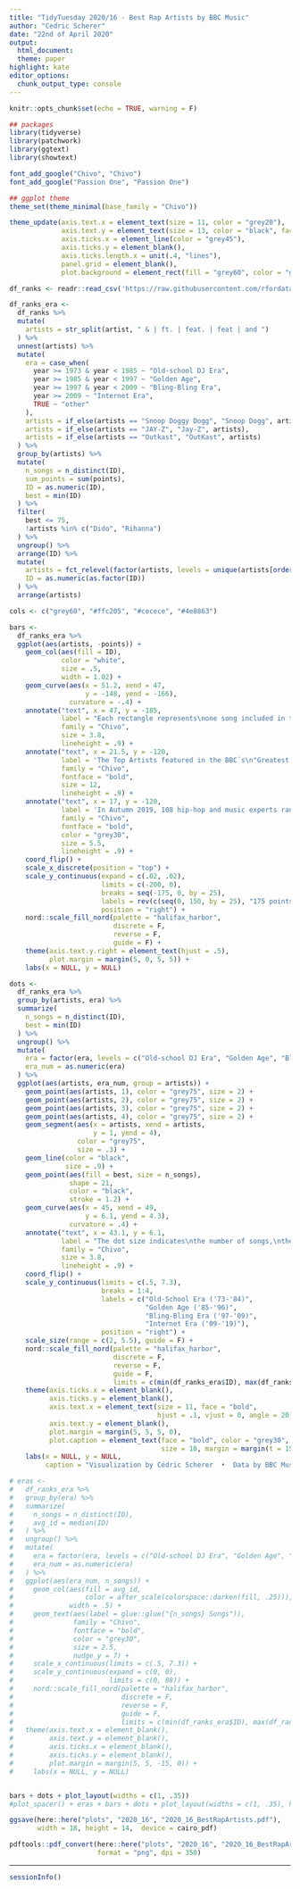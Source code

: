 ```yaml
---
title: "TidyTuesday 2020/16 - Best Rap Artists by BBC Music"
author: "Cedric Scherer"
date: "22nd of April 2020"
output:
  html_document:
  theme: paper
highlight: kate
editor_options:
  chunk_output_type: console
---
```

  
```r
knitr::opts_chunk$set(echo = TRUE, warning = F)
```

```r
## packages
library(tidyverse)
library(patchwork)
library(ggtext)
library(showtext)

font_add_google("Chivo", "Chivo")
font_add_google("Passion One", "Passion One")

## ggplot theme
theme_set(theme_minimal(base_family = "Chivo"))

theme_update(axis.text.x = element_text(size = 11, color = "grey20"),
             axis.text.y = element_text(size = 13, color = "black", face = "bold"),
             axis.ticks.x = element_line(color = "grey45"),
             axis.ticks.y = element_blank(),
             axis.ticks.length.x = unit(.4, "lines"),
             panel.grid = element_blank(),
             plot.background = element_rect(fill = "grey60", color = "grey60"))
```

```r
df_ranks <- readr::read_csv('https://raw.githubusercontent.com/rfordatascience/tidytuesday/master/data/2020/2020-04-14/rankings.csv')

df_ranks_era <-
  df_ranks %>% 
  mutate(
    artists = str_split(artist, " & | ft. | feat. | feat | and ")
  ) %>% 
  unnest(artists) %>% 
  mutate(
    era = case_when(
      year >= 1973 & year < 1985 ~ "Old-school DJ Era",
      year >= 1985 & year < 1997 ~ "Golden Age",
      year >= 1997 & year < 2009 ~ "Bling-Bling Era",
      year >= 2009 ~ "Internet Era",
      TRUE ~ "other"
    ),
    artists = if_else(artists == "Snoop Doggy Dogg", "Snoop Dogg", artists),
    artists = if_else(artists == "JAY-Z", "Jay-Z", artists),
    artists = if_else(artists == "Outkast", "OutKast", artists)
  ) %>% 
  group_by(artists) %>% 
  mutate(
    n_songs = n_distinct(ID),
    sum_points = sum(points),
    ID = as.numeric(ID),
    best = min(ID)
  ) %>% 
  filter(
    best <= 75, 
    !artists %in% c("Dido", "Rihanna")
  ) %>% 
  ungroup() %>% 
  arrange(ID) %>% 
  mutate(
    artists = fct_relevel(factor(artists, levels = unique(artists[order(sum_points, -best)]))),
    ID = as.numeric(as.factor(ID))
  ) %>% 
  arrange(artists)

cols <- c("grey60", "#ffc205", "#cecece", "#4e8863")
```

```r
bars <- 
  df_ranks_era %>% 
  ggplot(aes(artists, -points)) +
    geom_col(aes(fill = ID),
             color = "white",
             size = .5,
             width = 1.02) +
    geom_curve(aes(x = 51.2, xend = 47, 
                   y = -148, yend = -166),
               curvature = -.4) +
    annotate("text", x = 47, y = -185, 
             label = "Each rectangle represents\none song included in the\nBBC ranking, its length\n the total points and the\ncolor indicates the rank",
             family = "Chivo",
             size = 3.8,
             lineheight = .9) +
    annotate("text", x = 21.5, y = -120, 
             label = 'The Top Artists featured in the BBC´s\n"Greatest Hip-Hop Songs of All Time"',
             family = "Chivo",
             fontface = "bold",
             size = 12,
             lineheight = .9) +
    annotate("text", x = 17, y = -120,
             label = 'In Autumn 2019, 108 hip-hop and music experts ranked their 5 favorites out of\n311 nominated songs in an online survey by the BBC. The graphic shows points\nscored in total and per song for the top ranked artists and broken down by era.',
             family = "Chivo",
             fontface = "bold",
             color = "grey30",
             size = 5.5,
             lineheight = .9) +
    coord_flip() +
    scale_x_discrete(position = "top") +
    scale_y_continuous(expand = c(.02, .02),
                       limits = c(-200, 0),
                       breaks = seq(-175, 0, by = 25),
                       labels = rev(c(seq(0, 150, by = 25), "175 points")),
                       position = "right") +
    nord::scale_fill_nord(palette = "halifax_harbor", 
                          discrete = F, 
                          reverse = F, 
                          guide = F) +
    theme(axis.text.y.right = element_text(hjust = .5),
          plot.margin = margin(5, 0, 5, 5)) +
    labs(x = NULL, y = NULL)

dots <-
  df_ranks_era %>% 
  group_by(artists, era) %>% 
  summarize(
    n_songs = n_distinct(ID),
    best = min(ID)
  ) %>% 
  ungroup() %>% 
  mutate(
    era = factor(era, levels = c("Old-school DJ Era", "Golden Age", "Bling-Bling Era", "Internet Era")),
    era_num = as.numeric(era)
  ) %>%
  ggplot(aes(artists, era_num, group = artists)) +
    geom_point(aes(artists, 1), color = "grey75", size = 2) +
    geom_point(aes(artists, 2), color = "grey75", size = 2) +
    geom_point(aes(artists, 3), color = "grey75", size = 2) +
    geom_point(aes(artists, 4), color = "grey75", size = 2) +
    geom_segment(aes(x = artists, xend = artists, 
                     y = 1, yend = 4), 
                 color = "grey75",
                 size = .3) +
    geom_line(color = "black",
              size = .9) +
    geom_point(aes(fill = best, size = n_songs), 
               shape = 21, 
               color = "black", 
               stroke = 1.2) +
    geom_curve(aes(x = 45, xend = 49, 
                   y = 6.1, yend = 4.3),
               curvature = .4) +
    annotate("text", x = 43.1, y = 6.1, 
             label = "The dot size indicates\nthe number of songs,\nthe dot color the best\nrank in each era",
             family = "Chivo",
             size = 3.8, 
             lineheight = .9) +
    coord_flip() +
    scale_y_continuous(limits = c(.5, 7.3),
                       breaks = 1:4,
                       labels = c("Old-School Era ('73-'84)", 
                                  "Golden Age ('85-'96)", 
                                  "Bling-Bling Era ('97-'09)", 
                                  "Internet Era ('09-'19)"), 
                       position = "right") +
    scale_size(range = c(2, 5.5), guide = F) +
    nord::scale_fill_nord(palette = "halifax_harbor", 
                          discrete = F, 
                          reverse = F, 
                          guide = F, 
                          limits = c(min(df_ranks_era$ID), max(df_ranks_era$ID))) +
    theme(axis.ticks.x = element_blank(),
          axis.ticks.y = element_blank(),
          axis.text.x = element_text(size = 11, face = "bold", 
                                     hjust = .1, vjust = 0, angle = 20),
          axis.text.y = element_blank(),
          plot.margin = margin(5, 5, 5, 0),
          plot.caption = element_text(face = "bold", color = "grey30", 
                                      size = 10, margin = margin(t = 15))) +
    labs(x = NULL, y = NULL,
         caption = "Visualization by Cédric Scherer  •  Data by BBC Music")

# eras <-
#   df_ranks_era %>% 
#   group_by(era) %>% 
#   summarize(
#     n_songs = n_distinct(ID),
#     avg_id = median(ID)
#   ) %>% 
#   ungroup() %>% 
#   mutate(
#     era = factor(era, levels = c("Old-school DJ Era", "Golden Age", "Bling-Bling Era", "Internet Era")),
#     era_num = as.numeric(era)
#   ) %>%
#   ggplot(aes(era_num, n_songs)) +
#     geom_col(aes(fill = avg_id,
#                  color = after_scale(colorspace::darken(fill, .25))), 
#              width = .5) +
#     geom_text(aes(label = glue::glue("{n_songs} Songs")),
#               family = "Chivo",
#               fontface = "bold",
#               color = "grey30",
#               size = 2.5,
#               nudge_y = 7) +
#     scale_x_continuous(limits = c(.5, 7.3)) +
#     scale_y_continuous(expand = c(0, 0), 
#                        limits = c(0, 88)) +
#     nord::scale_fill_nord(palette = "halifax_harbor", 
#                           discrete = F, 
#                           reverse = F, 
#                           guide = F, 
#                           limits = c(min(df_ranks_era$ID), max(df_ranks_era$ID))) +
#   theme(axis.text.x = element_blank(),
#         axis.text.y = element_blank(),
#         axis.ticks.x = element_blank(),
#         axis.ticks.y = element_blank(),
#         plot.margin = margin(5, 5, -15, 0)) +
#     labs(x = NULL, y = NULL)


bars + dots + plot_layout(widths = c(1, .35))
#plot_spacer() + eras + bars + dots + plot_layout(widths = c(1, .35), heights = c(.1, 1))

ggsave(here::here("plots", "2020_16", "2020_16_BestRapArtists.pdf"),
       width = 18, height = 14,  device = cairo_pdf)

pdftools::pdf_convert(here::here("plots", "2020_16", "2020_16_BestRapArtists.pdf"),
                      format = "png", dpi = 350)
```

***

```r
sessionInfo()
```

